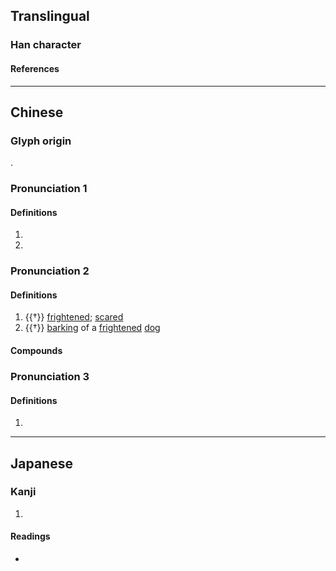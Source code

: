 {{character info}}
==Translingual==

===Han character===
{{Han char|rn=94|rad=犬|as=15|sn=18|four=41247|canj=KHMBE|ids=⿰犭憂}}

====References====
{{Han ref|kx=0720.290|dkj=20770|dj=1132.140|hdz=21375.090|uh=7376}}

----

==Chinese==
{{zh-forms|alt=獿-náo/nǎo}}

===Glyph origin===
{{Han etym}}
{{Han compound|犬|憂|ls=psc|c1=s|c2=p|t1=dog}}.

===Pronunciation 1===
{{zh-pron
|m=náo
|c=nou4,naau4
|oc=1,n
|cat=n
}}

====Definitions====
{{zh-hanzi}}

# {{zh-alt-form|猱|[[macaque]]}}
# {{zh-used|獶人||獶雜}}

===Pronunciation 2===
{{zh-pron
|m=nǎo
|cat=a
}}

====Definitions====
{{zh-hanzi}}

# {{†}} {{lb|zh|of a dog}} [[frightened]]; [[scared]]
# {{†}} [[barking]] of a [[frightened]] [[dog]]

====Compounds====
{{zh-der|獶㺒}}

===Pronunciation 3===
{{zh-pron
|m=yōu
|mc=y
|oc=n,1
|cat=
}}

====Definitions====
{{zh-hanzi}}

# {{zh-only|獶獀}}

----

==Japanese==

===Kanji===
{{ja-kanji|grade=|rs=犬15}}

# {{rfdef|ja|sort=犬15}}

====Readings====
* {{ja-readings|on=[[にょう]] (nyō), [[どう]] (dō), [[のう]] (nō)|kun=}}
